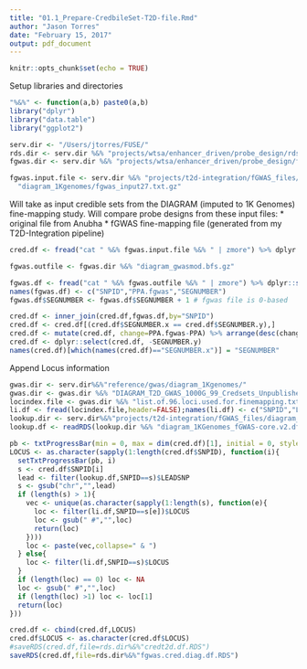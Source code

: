 ```yaml
---
title: "01.1_Prepare-CredbileSet-T2D-file.Rmd"
author: "Jason Torres"
date: "February 15, 2017"
output: pdf_document
---
```


```r
knitr::opts_chunk$set(echo = TRUE)
```

Setup libraries and directories 

```r
"%&%" <- function(a,b) paste0(a,b) 
library("dplyr")
library("data.table")
library("ggplot2")

serv.dir <- "/Users/jtorres/FUSE/"
rds.dir <- serv.dir %&% "projects/wtsa/enhancer_driven/probe_design/rds/"
fgwas.dir <- serv.dir %&% "projects/wtsa/enhancer_driven/probe_design/fgwas_output/"

fgwas.input.file <- serv.dir %&% "projects/t2d-integration/fGWAS_files/" %&% 
  "diagram_1Kgenomes/fgwas_input27.txt.gz"


```


Will take as input credible sets from the DIAGRAM (imputed to 1K Genomes) fine-mapping study. Will compare probe designs from these input files: 
  * original file from Anubha
  * fGWAS fine-mapping file (generated from my T2D-Integration pipeline) 

```r

cred.df <- fread("cat " %&% fgwas.input.file %&% " | zmore") %>% dplyr::select(one_of("SNPID","CHR","POS","SEGNUMBER","PPA"))

fgwas.outfile <- fgwas.dir %&% "diagram_gwasmod.bfs.gz"

fgwas.df <- fread("cat " %&% fgwas.outfile %&% " | zmore") %>% dplyr::select(one_of("id","PPA","chunk"))
names(fgwas.df) <- c("SNPID","PPA.fgwas","SEGNUMBER")
fgwas.df$SEGNUMBER <- fgwas.df$SEGNUMBER + 1 # fgwas file is 0-based 

cred.df <- inner_join(cred.df,fgwas.df,by="SNPID")
cred.df <- cred.df[(cred.df$SEGNUMBER.x == cred.df$SEGNUMBER.y),]
cred.df <- mutate(cred.df, change=PPA.fgwas-PPA) %>% arrange(desc(change))
cred.df <- dplyr::select(cred.df, -SEGNUMBER.y)
names(cred.df)[which(names(cred.df)=="SEGNUMBER.x")] = "SEGNUMBER"

```

Append Locus information 

```r
gwas.dir <- serv.dir%&%"reference/gwas/diagram_1Kgenomes/"
gwas.dir <- gwas.dir %&% "DIAGRAM_T2D_GWAS_1000G_99_Credsets_Unpublished_2017/"
locindex.file <- gwas.dir %&% "list.of.96.loci.used.for.finemapping.txt"
li.df <- fread(locindex.file,header=FALSE);names(li.df) <- c("SNPID","LOCUS")
lookup.dir <- serv.dir%&%"projects/t2d-integration/fGWAS_files/diagram_1Kgenomes/"
lookup.df <- readRDS(lookup.dir %&% "diagram_1KGenomes_fGWAS-core.v2.df.RDS")

pb <- txtProgressBar(min = 0, max = dim(cred.df)[1], initial = 0, style = 3)
LOCUS <- as.character(sapply(1:length(cred.df$SNPID), function(i){
  setTxtProgressBar(pb, i)
  s <- cred.df$SNPID[i]
  lead <- filter(lookup.df,SNPID==s)$LEADSNP
  s <- gsub("chr","",lead)
  if (length(s) > 1){
    vec <- unique(as.character(sapply(1:length(s), function(e){
      loc <- filter(li.df,SNPID==s[e])$LOCUS
      loc <- gsub(" #","",loc)
      return(loc)
    })))
    loc <- paste(vec,collapse=" & ")
  } else{
    loc <- filter(li.df,SNPID==s)$LOCUS
  }
  if (length(loc) == 0) loc <- NA 
  loc <- gsub(" #","",loc)
  if (length(loc) >1) loc <- loc[1]
  return(loc)
}))

cred.df <- cbind(cred.df,LOCUS)
cred.df$LOCUS <- as.character(cred.df$LOCUS)
#saveRDS(cred.df,file=rds.dir%&%"credt2d.df.RDS")
saveRDS(cred.df,file=rds.dir%&%"fgwas.cred.diag.df.RDS")

```


